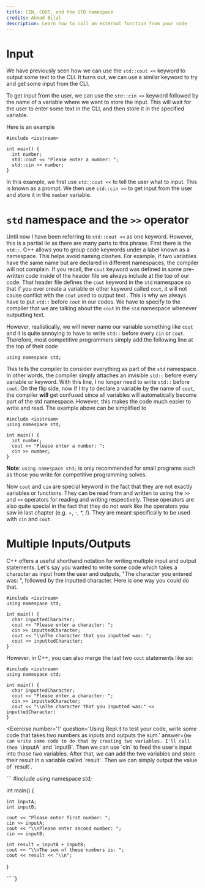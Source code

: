 ```yaml
---
title: CIN, COUT, and the STD namespace
credits: Ahmad Bilal
description: Learn how to call an external function from your code
---
```


# Input

We have previously seen how we can use the `std::cout <<` keyword to output some text to the CLI. It turns out, we can use a similar keyword to try and get some input from the CLI.

To get input from the user, we can use the `std::cin >>` keyword followed by the name of a variable where we want to store the input. This will wait for the user to enter some text in the CLI, and then store it in the specified variable.

Here is an example

```
#include <iostream>

int main() {
  int number;
  std::cout << "Please enter a number: ";
  std::cin >> number;
}
```

In this example, we first use `std::cout <<` to tell the user what to input. This is known as a prompt. We then use `std::cin >>` to get input from the user and store it in the `number` variable.

# `std` namespace and the `>>` operator

Until now I have been referring to `std::cout <<` as one keyword. However, this is a partial lie as there are many parts to this phrase. First there is the `std::`. C++ allows you to group code keywords under a label known as a namespace. This helps avoid naming clashes. For example, if two variables have the same name but are declared in different namespaces, the compiler will not complain. If you recall, the `cout` keyword was defined in some pre-written code inside of the header file we always include at the top of our code. That header file defines the `cout` keyword in the `std` namespace so that if you ever create a variable or other keyword called `cout`, it will not cause conflict with the `cout` used to output text . This is why we always have to put `std::` before `cout` in our codes. We have to specify to the compiler that we are talking about the `cout` in the `std` namespace whenever outputting text.

However, realistically, we will never name our variable something like `cout` and it is quite annoying to have to write `std::` before every `cin` or `cout`. Therefore, most competitive programmers simply add the following line at the top of their code

```
using namespace std;
```

This tells the compiler to consider everything as part of the `std` namespace. In other words, the compiler simply attaches an invisible `std::` before every variable or keyword. With this line, I no longer need to write `std::` before `cout`. On the flip side, now if I try to declare a variable by the name of `cout`, the compiler **will** get confused since all variables will automatically become part of the std namespace. However, this makes the code much easier to write and read. The example above can be simplified to

```
#include <iostream>
using namespace std;

int main() {
  int number;
  cout << "Please enter a number: ";
  cin >> number;
}
```

**Note**: `using namespace std;` is only recommended for small programs such as those you write for competitive programming solves.

Now `cout` and `cin` are special keyword in the fact that they are not exactly variables or functions. They can be read from and written to using the `>>` and `<<` operators for reading and writing respectively. These operators are also quite special in the fact that they do not work like the operators you saw in last chapter (e.g. +, -, \*, /). They are meant specifically to be used with `cin` and `cout`.

# Multiple Inputs/Outputs

C++ offers a useful shorthand notation for writing multiple input and output statements. Let's say you wanted to write some code which takes a character as input from the user and outputs, "The character you entered was: ", followed by the inputted character. Here is one way you could do that.

```
#include <iostream>
using namespace std;

int main() {
  char inputtedCharacter;
  cout << "Please enter a character: ";
  cin >> inputtedCharacter;
  cout << "\\nThe character that you inputted was: ";
  cout << inputtedCharacter;
}
```

However, in C++, you can also merge the last two `cout` statements like so:

```
#include <iostream>
using namespace std;

int main() {
  char inputtedCharacter;
  cout << "Please enter a character: ";
  cin >> inputtedCharacter;
  cout << "\\nThe character that you inputted was:" << inputtedCharacter;
}
```

<Exercise
  number='1'
  question='Using Repl.it to test your code, write some code that takes two numbers as inputs and outputs the sum.'
  answer={`We can write some code to do that by creating two variables. I'll call them \`inputA\` and \`inputB\`. Then we can use \`cin\` to feed the user's input into those two variables. After that, we can add the two variables and store their result in a variable called \`result\`. Then we can simply output the value of \`result\`.

\`\`\`
#include <iostream>
using namespace std;

int main() {

    int inputA;
    int inputB;

    cout << "Please enter first number: ";
    cin >> inputA;
    cout << "\\nPlease enter second number: ";
    cin >> inputB;

    int result = inputA + inputB;
    cout << "\\nThe sum of these numbers is: ";
    cout << result << "\\n";

}

\`\`\`
`}

> </Exercise>
